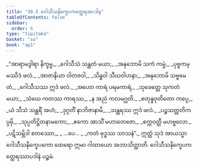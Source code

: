 ```yaml
---
title: "30.5 ဂေါသီသနိက္ခေပကတ္ထေရအပဒါန"
tableOfContents: false
sidebar:
  order: 6
type: "tipitaka"
basket: "su"
book: "ap1"
---
```



<DynamicBreadcrumb />

<Division number="21" book="ap1">

<Paragraph number="3386" type="verses" book="ap1">
_“အာရာမဒွါရာ နိက္ခမ္မ,_  
_ဂေါသီသံ သန္ထတံ မယာ;_  
_အနုဘောမိ သကံ ကမ္မံ,_  
_ပုဗ္ဗကမ္မဿိဒံ ဖလံ._  

</Paragraph>

</Division>
<Division number="22" book="ap1">

<Paragraph number="3387" type="verses" book="ap1">
_အာဇာနိယာ ဝါတဇဝါ,_  
_သိန္ဓဝါ သီဃဝါဟနာ;_  
_အနုဘောမိ သဗ္ဗမေတံ,_  
_ဂေါသီသဿ ဣဒံ ဖလံ._  

</Paragraph>

</Division>
<Division number="23" book="ap1">

<Paragraph number="3388" type="verses" book="ap1">
_အဟော ကာရံ ပရမကာရံ,_  
_သုခေတ္တေ သုကတံ မယာ;_  
_သံဃေ ကတဿ ကာရဿ,_  
_န အညံ ကလမဂ္ဃတိ._  

</Paragraph>

</Division>
<Division number="24" book="ap1">

<Paragraph number="3389" type="verses" book="ap1">
_စတုန္နဝုတိတော ကပ္ပေ,_  
_ယံ သီသံ သန္ထရိံ အဟံ;_  
_ဒုဂ္ဂတိံ နာဘိဇာနာမိ,_  
_သန္ထရဿ ဣဒံ ဖလံ._  

</Paragraph>

</Division>
<Division number="25" book="ap1">

<Paragraph number="3390" type="verses" book="ap1">
_ပဉ္စသတ္တတိကပ္ပမှိ,_  
_သုပ္ပတိဋ္ဌိတနာမကော;_  
_ဧကော အာသိံ မဟာတေဇော,_  
_စက္ကဝတ္တီ မဟဗ္ဗလော._  

</Paragraph>

</Division>
<Division number="26" book="ap1">

<Paragraph number="3391" type="verses" book="ap1">
_ပဋိသမ္ဘိဒါ စတဿော,_  
_ …ပေ… _  
_ကတံ ဗုဒ္ဓဿ သာသနံ”._  

</Paragraph>

<Paragraph number="3392" book="ap1">
ဣတ္ထံ သုဒံ အာယသ္မာ ဂေါသီသနိက္ခေပကော ထေရော ဣမာ ဂါထာယော အဘာသိတ္ထာတိ.

</Paragraph>
</Division>

<Paragraph number="3393" type="center" book="ap1">
ဂေါသီသနိက္ခေပကတ္ထေရဿာပဒါနံ ပဉ္စမံ.
</Paragraph>